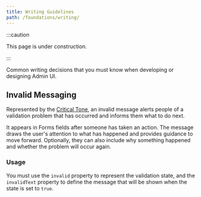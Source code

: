 ```yaml
---
title: Writing Guidelines
path: /foundations/writing/
---
```


:::caution

This page is under construction.

:::

Common writing decisions that you must know when developing or designing Admin UI.

## Invalid Messaging

Represented by the [Critical Tone](http://localhost:3000/guidelines/foundations/colors#critical), an invalid message alerts people of a validation problem that has occurred and informs them what to do next.

It appears in Forms fields after someone has taken an action. The message draws the user's attention to what has happened and provides guidance to move forward. Optionally, they can also include why something happened and whether the problem will occur again.

### Usage

You must use the `invalid` property to represent the validation state, and the `invalidText` property to define the message that will be shown when the state is set to `true`.
